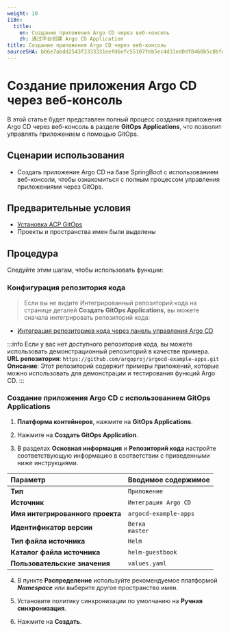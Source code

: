 ```yaml
---
weight: 10
i18n:
  title:
    en: Создание приложения Argo CD через веб-консоль
    zh: 通过平台创建 Argo CD Application
title: Создание приложения Argo CD через веб-консоль
sourceSHA: bb6e7abdd2543f3333331eefd6efc55107feb5ec4d31ed0df8460b5c8bfd492b
---
```


# Создание приложения Argo CD через веб-консоль

В этой статье будет представлен полный процесс создания приложения Argo CD через веб-консоль в разделе **GitOps Applications**, что позволит управлять приложением с помощью GitOps.

## Сценарии использования

- Создать приложение Argo CD на базе SpringBoot с использованием веб-консоли, чтобы ознакомиться с полным процессом управления приложениями через GitOps.

## Предварительные условия

- [Установка ACP GitOps](../install_gitops/install_gitops_plugin.mdx)
- Проекты и пространства имен были выделены

## Процедура

Следуйте этим шагам, чтобы использовать функции:

### Конфигурация репозитория кода

> Если вы не видите Интегрированный репозиторий кода на странице деталей **Создать GitOps Applications**, вы можете сначала интегрировать репозиторий кода:

- [Интеграция репозиториев кода через панель управления Argo CD](../how_to/argocd_git.mdx)

:::info
Если у вас нет доступного репозитория кода, вы можете использовать демонстрационный репозиторий в качестве примера.
**URL репозитория**: `https://github.com/argoproj/argocd-example-apps.git`
**Описание**: Этот репозиторий содержит примеры приложений, которые можно использовать для демонстрации и тестирования функций Argo CD.
:::

### Создание приложения Argo CD с использованием GitOps Applications

1. **Платформа контейнеров**, нажмите на **GitOps Applications**.

2. Нажмите на **Создать GitOps Application**.

3. В разделах **Основная информация** и **Репозиторий кода** настройте соответствующую информацию в соответствии с приведенными ниже инструкциями.

| **Параметр**               | **Вводимое содержимое**  |
| :-------------------------- | :---------------------- |
| **Тип**                    | `Приложение`            |
| **Источник**               | `Интеграция Argo CD`    |
| **Имя интегрированного проекта** | `argocd-example-apps`   |
| **Идентификатор версии**   | `Ветка` <br />`master`  |
| **Тип файла источника**    | `Helm`                  |
| **Каталог файла источника**| `helm-guestbook`        |
| **Пользовательские значения** | `values.yaml`          |

4. В пункте **Распределение** используйте рекомендуемое платформой ***Namespace*** или выберите другое пространство имен.

5. Установите политику синхронизации по умолчанию на **Ручная синхронизация**.

6. Нажмите на **Создать**.
